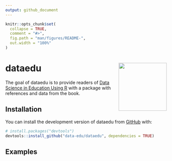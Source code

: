 ```yaml
---
output: github_document
---
```


<!-- README.md is generated from README.Rmd. Please edit that file -->

```r
knitr::opts_chunk$set(
  collapse = TRUE,
  comment = "#>",
  fig.path = "man/figures/README-",
  out.width = "100%"
)
```

# dataedu <img src='man/figures/logo.png' align="right" height="150" />

<!-- badges: start -->
<!-- badges: end -->

The goal of dataedu is to provide readers of [Data Science in Education Using R](https://github.com/data-edu/data-science-in-education) with a package with references and data from the book.

## Installation

You can install the development version of dataedu from [GitHub](https://github.com/) with:

``` r
# install.packages("devtools")
devtools::install_github("data-edu/dataedu", dependencies = TRUE)
```

## Examples


